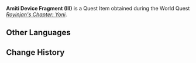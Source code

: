 {{Item Infobox
|id           = 120005
|image        = Item Amiti Device Fragment (III).png
|type         = Quest Items
|description  = A fragment of an ancient ruin device. It is believed that when completed, this device can be used to open the cabin door of a Ruin Golem.
|source1      = [[Royinjan's Chapter: Yoni]]
}}
'''Amiti Device Fragment (III)''' is a Quest Item obtained during the World Quest ''[[Royinjan's Chapter: Yoni]]''.

==Other Languages==
{{Other Languages
|default_hidden = 1
|en      = Amiti Device Fragment (III)
|zhs     = 阿麦塔机关的碎片・其三
|zhs_rm  = Āmàitǎ Jīguān de Suìpiàn - Qí Sān
|zht     = 阿麥塔機關的碎片・其三
|zht_rm  = Āmàitǎ Jīguān de Suìpiàn - Qí Sān
|ja      = アミティ装置の欠片・其の三
|ja_rm   = Amiti Souchi no Kakera - Sono san
|ko      = 아미티 장치 조각・세 번째
|ko_rm   = Amati Jangchi Jogak - Se Beonjjae
|es      = Fragmento del dispositivo del amiti (III)
|fr      = Fragment du mécanisme d'Amiti III
|ru      = Фрагмент механизма Амити III
|th      = ชิ้นส่วนอุปกรณ์ Amiti (III)
|th_rm   = 
|vi      = Mảnh Cơ Quan Amiti III
|de      = Fragment der Amiti-Vorrichtung III
|id      = Pecahan Perangkat Amiti (III)
|pt      = Fragmento do Mecanismo Ametta - III
|tr      = Amati Cihazı Parçası (III)
|it      = Frammento del Dispositivo Amiti (III)
}}

==Change History==
{{Change History|3.0}}